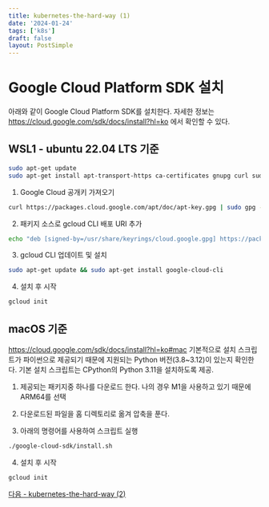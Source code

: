 ```yaml
---
title: kubernetes-the-hard-way (1)
date: '2024-01-24'
tags: ['k8s']
draft: false
layout: PostSimple
---
```

# Google Cloud Platform SDK 설치
아래와 같이  Google Cloud Platform SDK를 설치한다.
자세한 정보는 https://cloud.google.com/sdk/docs/install?hl=ko 에서 확인할 수 있다.
## WSL1 - ubuntu 22.04 LTS 기준
```bash
sudo apt-get update
sudo apt-get install apt-transport-https ca-certificates gnupg curl sudo
```

1. Google Cloud 공개키 가져오기
```bash
curl https://packages.cloud.google.com/apt/doc/apt-key.gpg | sudo gpg --dearmor -o /usr/share/keyrings/cloud.google.gpg
```
2. 패키지 소스로 gcloud CLI 배포 URI 추가
```bash
echo "deb [signed-by=/usr/share/keyrings/cloud.google.gpg] https://packages.cloud.google.com/apt cloud-sdk main" | sudo tee -a /etc/apt/sources.list.d/google-cloud-sdk.list
```
3. gcloud CLI 업데이트 및 설치
```bash
sudo apt-get update && sudo apt-get install google-cloud-cli
```
4. 설치 후 시작
```bash
gcloud init
```

## macOS 기준
https://cloud.google.com/sdk/docs/install?hl=ko#mac
기본적으로 설치 스크립트가 파이썬으로 제공되기 때문에 지원되는 Python 버전(3.8~3.12)이 있는지 확인한다.
기본 설치 스크립트는 CPython의 Python 3.11을 설치하도록 제공.
1. 제공되는 패키지중 하나를 다운로드 한다.
나의 경우 M1을 사용하고 있기 때문에 ARM64를 선택

2. 다운로드된 파일을 홈 디렉토리로 옮겨 압축을 푼다.

3. 아래의 명령어를 사용하여 스크립트 실행
```bash
./google-cloud-sdk/install.sh
```
4. 설치 후 시작
```bash
gcloud init
```  
  


  

[다음 - kubernetes-the-hard-way (2)](/blog/cka/2024/01/24-02)
